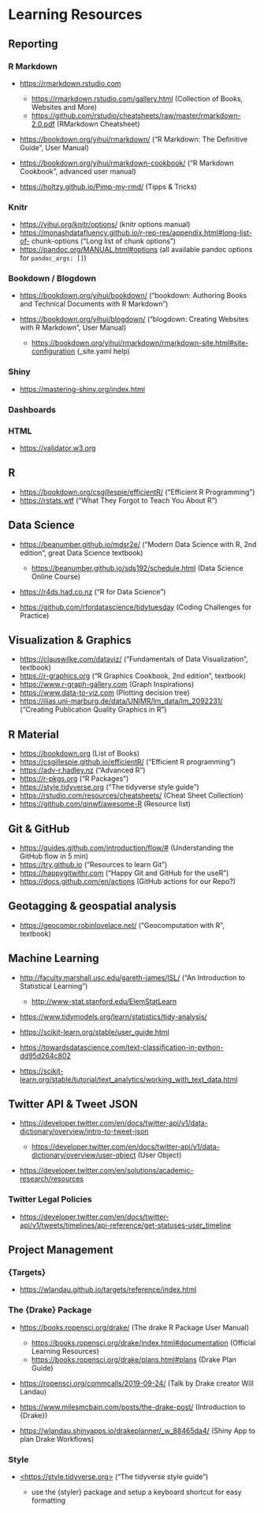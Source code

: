 # Learning Resources

## Reporting

### R Markdown

-   <https://rmarkdown.rstudio.com>

    -   <https://rmarkdown.rstudio.com/gallery.html> (Collection of Books, Websites and More)
    -   <https://github.com/rstudio/cheatsheets/raw/master/rmarkdown-2.0.pdf> (RMarkdown Cheatsheet)

-   <https://bookdown.org/yihui/rmarkdown/> ("R Markdown: The Definitive Guide", User Manual)

-   <https://bookdown.org/yihui/rmarkdown-cookbook/> ("R Markdown Cookbook", advanced user manual)

-   <https://holtzy.github.io/Pimp-my-rmd/> (Tipps & Tricks)

### Knitr

-   <https://yihui.org/knitr/options/> (knitr options manual)
-   <https://monashdatafluency.github.io/r-rep-res/appendix.html#long-list-of-> chunk-options ("Long list of chunk options")
-   <https://pandoc.org/MANUAL.html#options> (all available pandoc options for `pandoc_args: []`)

### Bookdown / Blogdown

-   <https://bookdown.org/yihui/bookdown/> ("bookdown: Authoring Books and Technical Documents with R Markdown")

-   <https://bookdown.org/yihui/blogdown/> ("blogdown: Creating Websites with R Markdown", User Manual)

    -   <https://bookdown.org/yihui/rmarkdown/rmarkdown-site.html#site-configuration> (\_site.yaml help)

### Shiny

-   <https://mastering-shiny.org/index.html>

### Dashboards

### HTML

-   <https://validator.w3.org>

## R

-   <https://bookdown.org/csgillespie/efficientR/> ("Efficient R Programming")
-   <https://rstats.wtf> ("What They Forgot to Teach You About R")

## Data Science

-   <https://beanumber.github.io/mdsr2e/> ("Modern Data Science with R, 2nd edition", great Data Science textbook)

    -   <https://beanumber.github.io/sds192/schedule.html> (Data Science Online Course)

-   <https://r4ds.had.co.nz> ("R for Data Science")

-   <https://github.com/rfordatascience/tidytuesday> (Coding Challenges for Practice)

## Visualization & Graphics

-   <https://clauswilke.com/dataviz/> ("Fundamentals of Data Visualization", textbook)
-   <https://r-graphics.org> ("R Graphics Cookbook, 2nd edition", textbook)
-   <https://www.r-graph-gallery.com> (Graph Inspirations)
-   <https://www.data-to-viz.com> (Plotting decision tree)
-   <https://ilias.uni-marburg.de/data/UNIMR/lm_data/lm_2092231/> ("Creating Publication Quality Graphics in R")

## R Material

-   <https://bookdown.org> (List of Books)
-   <https://csgillespie.github.io/efficientR/> ("Efficient R programming")
-   <https://adv-r.hadley.nz> ("Advanced R")
-   <https://r-pkgs.org> ("R Packages")
-   <https://style.tidyverse.org> ("The tidyverse style guide")
-   <https://rstudio.com/resources/cheatsheets/> (Cheat Sheet Collection)
-   <https://github.com/qinwf/awesome-R> (Resource list)

## Git & GitHub

-   <https://guides.github.com/introduction/flow/#> (Understanding the GitHub flow in 5 min)
-   <https://try.github.io> ("Resources to learn Git")
-   <https://happygitwithr.com> ("Happy Git and GitHub for the useR")
-   <https://docs.github.com/en/actions> (GitHub actions for our Repo?)

## Geotagging & geospatial analysis

-   <https://geocompr.robinlovelace.net/> ("Geocomputation with R", textbook)

## Machine Learning

-   <http://faculty.marshall.usc.edu/gareth-james/ISL/> ("An Introduction to Statistical Learning")

    -   <http://www-stat.stanford.edu/ElemStatLearn>

-   <https://www.tidymodels.org/learn/statistics/tidy-analysis/>

-   <https://scikit-learn.org/stable/user_guide.html>

-   <https://towardsdatascience.com/text-classification-in-python-dd95d264c802>

-   <https://scikit-learn.org/stable/tutorial/text_analytics/working_with_text_data.html>

## Twitter API & Tweet JSON

-   <https://developer.twitter.com/en/docs/twitter-api/v1/data-dictionary/overview/intro-to-tweet-json>

    -   <https://developer.twitter.com/en/docs/twitter-api/v1/data-dictionary/overview/user-object> (User Object)

-   <https://developer.twitter.com/en/solutions/academic-research/resources>

### Twitter Legal Policies

-   <https://developer.twitter.com/en/docs/twitter-api/v1/tweets/timelines/api-reference/get-statuses-user_timeline>

## Project Management

### {Targets}

-   <https://wlandau.github.io/targets/reference/index.html>

### The {Drake} Package

-   <https://books.ropensci.org/drake/> (The drake R Package User Manual)

    -   <https://books.ropensci.org/drake/index.html#documentation> (Official Learning Resources)
    -   <https://books.ropensci.org/drake/plans.html#plans> (Drake Plan Guide)

-   <https://ropensci.org/commcalls/2019-09-24/> (Talk by Drake creator Will Landau)

-   <https://www.milesmcbain.com/posts/the-drake-post/> (Introduction to {Drake})

-   <https://wlandau.shinyapps.io/drakeplanner/_w_88465da4/> (Shiny App to plan Drake Workflows)

### Style

-   [<https://style.tidyverse.org>](https://style.tidyverse.org){.uri} ("The tidyverse style guide")

    -   use the {styler} package and setup a keyboard shortcut for easy formatting
